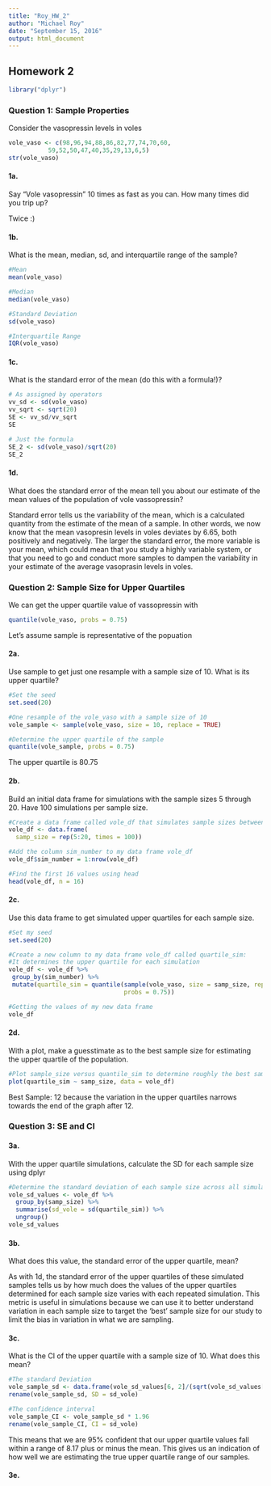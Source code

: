 ```yaml
---
title: "Roy_HW_2"
author: "Michael Roy"
date: "September 15, 2016"
output: html_document
---
```


## Homework 2

```r
library("dplyr")
```

### Question 1: Sample Properties
Consider the vasopressin levels in voles

```r
vole_vaso <- c(98,96,94,88,86,82,77,74,70,60,
           59,52,50,47,40,35,29,13,6,5)
str(vole_vaso)
```

#### 1a. 
Say “Vole vasopressin” 10 times as fast as you can. How many times did you trip up?

Twice :)

#### 1b. 
What is the mean, median, sd, and interquartile range of the sample?

```r
#Mean
mean(vole_vaso)

#Median
median(vole_vaso)

#Standard Deviation
sd(vole_vaso)

#Interquartile Range
IQR(vole_vaso)
```

#### 1c. 
What is the standard error of the mean (do this with a formula!)?

```r
# As assigned by operators
vv_sd <- sd(vole_vaso)
vv_sqrt <- sqrt(20)
SE <- vv_sd/vv_sqrt
SE

# Just the formula
SE_2 <- sd(vole_vaso)/sqrt(20)
SE_2
```

#### 1d. 
What does the standard error of the mean tell you about our estimate of the mean values of the population of vole vassopressin?

Standard error tells us the variability of the mean, which is a calculated quantity from the estimate of the mean of a sample. In other words, we now know that the mean vasopresin levels in voles deviates by 6.65, both positively and negatively.  The larger the standard error, the more variable is your mean, which could mean that you study a highly variable system, or that you need to go and conduct more samples to dampen the variability in your estimate of the average vasoprasin levels in voles.

### Question 2: Sample Size for Upper Quartiles
We can get the upper quartile value of vassopressin with

```r
quantile(vole_vaso, probs = 0.75)
```

Let's assume sample is representative of the popuation

#### 2a. 
Use sample to get just one resample with a sample size of 10. What is its upper quartile?

```r
#Set the seed
set.seed(20)

#One resample of the vole_vaso with a sample size of 10
vole_sample <- sample(vole_vaso, size = 10, replace = TRUE)

#Determine the upper quartile of the sample
quantile(vole_sample, probs = 0.75)
```

The upper quartile is 80.75

#### 2b. 
Build an initial data frame for simulations with the sample sizes 5 through 20. Have 100 simulations per sample size.

```r
#Create a data frame called vole_df that simulates sample sizes between 5 and 20 100 times
vole_df <- data.frame(
  samp_size = rep(5:20, times = 100))

#Add the column sim_number to my data frame vole_df
vole_df$sim_number = 1:nrow(vole_df)

#Find the first 16 values using head
head(vole_df, n = 16)
```

#### 2c. 
Use this data frame to get simulated upper quartiles for each sample size.

```r
#Set my seed
set.seed(20)

#Create a new column to my data frame vole_df called quartile_sim:
#It determines the upper quartile for each simulation
vole_df <- vole_df %>%
 group_by(sim_number) %>%
 mutate(quartile_sim = quantile(sample(vole_vaso, size = samp_size, replace = TRUE),
                                probs = 0.75))

#Getting the values of my new data frame
vole_df
```

#### 2d. 
With a plot, make a guesstimate as to the best sample size for estimating the upper quartile of the population.

```r
#Plot sample_size versus quantile_sim to determine roughly the best sample size for estimating the upper quartile of the population
plot(quartile_sim ~ samp_size, data = vole_df)
```

Best Sample:
12 because the variation in the upper quartiles narrows towards the end of the graph after 12.

### Question 3: SE and CI

#### 3a. 
With the upper quartile simulations, calculate the SD for each sample size using dplyr

```r
#Determine the standard deviation of each sample size across all simulations
vole_sd_values <- vole_df %>% 
  group_by(samp_size) %>%
  summarise(sd_vole = sd(quartile_sim)) %>%
  ungroup()
vole_sd_values
```

#### 3b. 
What does this value, the standard error of the upper quartile, mean?

As with 1d, the standard error of the upper quartiles of these simulated samples tells us by how much does the values of the upper quartiles determined for each sample size varies with each repeated simulation.  This metric is useful in simulations because we can use it to better understand variation in each sample size to target the 'best' sample size for our study to limit the bias in variation in what we are sampling.

#### 3c. 
What is the CI of the upper quartile with a sample size of 10. What does this mean?

```r
#The standard Deviation
vole_sample_sd <- data.frame(vole_sd_values[6, 2]/(sqrt(vole_sd_values[6, 1])))
rename(vole_sample_sd, SD = sd_vole)
```

```r
#The confidence interval
vole_sample_CI <- vole_sample_sd * 1.96
rename(vole_sample_CI, CI = sd_vole)
```

This means that we are 95% confident that our upper quartile values fall within a range of 8.17 plus or minus the mean.  This gives us an indication of how well we are estimating the true upper quartile range of our samples.

#### 3e.


